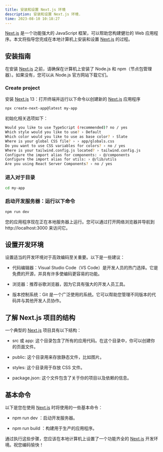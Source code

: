 ```yaml
---
title: 安装和设置 Next.js 环境
description: 安装和设置 Next.js 环境.
time: 2023-08-10 10:18:27
---
```


[Next.js](https://nextjs.org/docs) 是一个功能强大的 JavaScript 框架，可以帮助您构建健壮的 Web 应用程序。本文将指导您完成在本地计算机上安装和设置 [Next.js](https://nextjs.org/docs) 的过程。

## 安装指南

在安装 [Next.js](https://nextjs.org/docs) 之前，请确保在计算机上安装了 Node.js 和 npm（节点包管理器）。如果没有，您可以从 Node.js 官方网站下载它们。

<Steps>

### Create project

安装 [Next.js](https://nextjs.org/docs) 13：打开终端并运行以下命令以创建新的 [Next.js](https://nextjs.org/docs) 应用程序

```bash
npx create-next-app@latest my-app
```

初始化相关选项如下：

```bash
Would you like to use TypeScript (recommended)? no / yes
Which style would you like to use? › Default
Which color would you like to use as base color? › Slate
Where is your global CSS file? › › app/globals.css
Do you want to use CSS variables for colors? › no / yes
Where is your tailwind.config.js located? › tailwind.config.js
Configure the import alias for components: › @/components
Configure the import alias for utils: › @/lib/utils
Are you using React Server Components? › no / yes
```

### 进入对于目录

```bash
cd my-app
```

### 启动开发服务器：运行以下命令

```bash
npm run dev
```

</Steps>

您的应用程序现在正在本地服务器上运行。您可以通过打开网络浏览器并导航到 http://localhost:3000 来访问它。

## 设置开发环境

设置适当的开发环境对于高效编码至关重要。以下是一些建议：

- 代码编辑器：Visual Studio Code（VS Code）是开发人员的热门选择。它是免费的开源，并具有许多使编码更容易的功能。

- 浏览器：推荐谷歌浏览器，因为它具有强大的开发人员工具。

- 版本控制系统：Git 是一个广泛使用的系统。它可以帮助您管理不同版本的代码并与其他开发人员协作。

## 了解 Next.js 项目的结构

一个典型的 [Next.js](https://nextjs.org/docs) 项目具有以下结构：

- src 或 app: 这个目录包含了所有的应用代码。在这个目录中，你可以创建你的页面文件。

- public: 这个目录用来存放静态文件，比如图片。

- styles: 这个目录用于存放 CSS 文件。

- package.json: 这个文件包含了关于你的项目以及依赖的信息。

## 基本命令

以下是您在使用 [Next.js](https://nextjs.org/docs) 时将使用的一些基本命令：

- npm run dev ：启动开发服务器。

- npm run build ：构建用于生产的应用程序。

通过执行这些步骤，您应该在本地计算机上设置了一个功能齐全的 [Next.js](https://nextjs.org/docs) 开发环境。祝您编码愉快！
